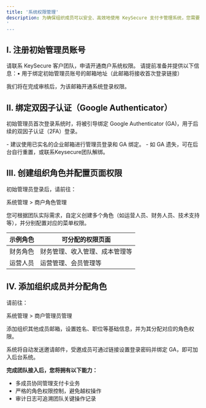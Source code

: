 ```yaml
---
title: '系统权限管理'
description: 为确保组织成员可以安全、高效地使用 KeySecure 支付卡管理系统，您需要完成以下权限配置与成员管理操作。
'
---
```


## I. 注册初始管理员账号

请联系 KeySecure 客户团队，申请开通商户系统权限。
请提前准备并提供以下信息：•	用于绑定初始管理员账号的邮箱地址（此邮箱将接收首次登录链接）

我们将在完成审核后，为该邮箱开通系统登录权限。


## II. 绑定双因子认证（Google Authenticator）

初始管理员首次登录系统时，将被引导绑定 Google Authenticator (GA)，用于后续的双因子认证（2FA）登录。

<Note>
- 建议使用已实名的企业邮箱进行管理员登录和 GA 绑定。
- 如 GA 遗失，可在后台自行重置，或联系Keysecure团队解绑。
</Note>



## III. 创建组织角色并配置页面权限

初始管理员登录后，请前往：

系统管理 > 商户角色管理

您可根据团队实际需求，自定义创建多个角色（如运营人员、财务人员、技术支持等），并分别配置对应的菜单权限。

| 示例角色 | 可分配的权限页面 |
|------|------|
| 财务角色 | 财务管理、收入管理、成本管理等 |
| 运营人员 | 运营管理、会员管理等 |





## IV. 添加组织成员并分配角色

请前往：

系统管理 > 商户管理员管理

添加组织其他成员邮箱，设置姓名、职位等基础信息，并为其分配对应的角色权限。

系统将自动发送邀请邮件，受邀成员可通过链接设置登录密码并绑定 GA，即可加入后台系统。


**完成团队接入后，您将拥有以下能力：**
* 多成员协同管理支付卡业务
* 严格的角色权限控制，避免越权操作
* 审计日志可追溯团队关键操作记录


